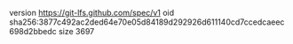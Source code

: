 version https://git-lfs.github.com/spec/v1
oid sha256:3877c492ac2ded64e70e05d84189d292926d611140cd7ccedcaeec698d2bbedc
size 3697

